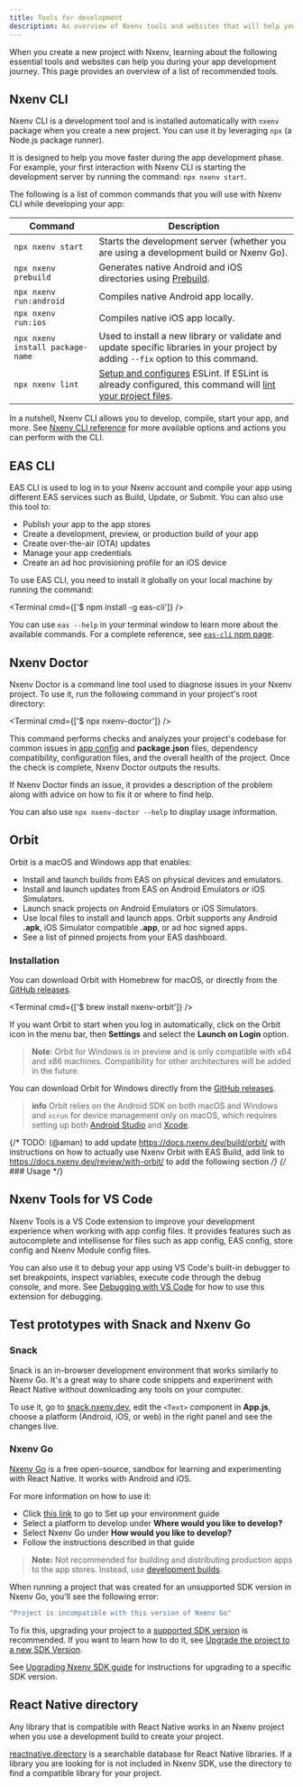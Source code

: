 ```yaml
---
title: Tools for development
description: An overview of Nxenv tools and websites that will help you during various aspects of your project-building journey.
---
```




When you create a new project with Nxenv, learning about the following essential tools and websites can help you during your app development journey. This page provides an overview of a list of recommended tools.

## Nxenv CLI

Nxenv CLI is a development tool and is installed automatically with `nxenv` package when you create a new project. You can use it by leveraging `npx` (a Node.js package runner).

It is designed to help you move faster during the app development phase. For example, your first interaction with Nxenv CLI is starting the development server by running the command: `npx nxenv start`.

The following is a list of common commands that you will use with Nxenv CLI while developing your app:

| Command                         | Description                                                                                                                                                      |
| ------------------------------- | ---------------------------------------------------------------------------------------------------------------------------------------------------------------- |
| `npx nxenv start`                | Starts the development server (whether you are using a development build or Nxenv Go).                                                                            |
| `npx nxenv prebuild`             | Generates native Android and iOS directories using [Prebuild](/workflow/prebuild/).                                                                              |
| `npx nxenv run:android`          | Compiles native Android app locally.                                                                                                                             |
| `npx nxenv run:ios`              | Compiles native iOS app locally.                                                                                                                                 |
| `npx nxenv install package-name` | Used to install a new library or validate and update specific libraries in your project by adding `--fix` option to this command.                                |
| `npx nxenv lint`                 | [Setup and configures](/guides/using-eslint/) ESLint. If ESLint is already configured, this command will [lint your project files](/guides/using-eslint/#usage). |

In a nutshell, Nxenv CLI allows you to develop, compile, start your app, and more. See [Nxenv CLI reference](/more/nxenv-cli/) for more available options and actions you can perform with the CLI.

## EAS CLI

EAS CLI is used to log in to your Nxenv account and compile your app using different EAS services such as Build, Update, or Submit. You can also use this tool to:

- Publish your app to the app stores
- Create a development, preview, or production build of your app
- Create over-the-air (OTA) updates
- Manage your app credentials
- Create an ad hoc provisioning profile for an iOS device

To use EAS CLI, you need to install it globally on your local machine by running the command:

<Terminal cmd={['$ npm install -g eas-cli']} />

You can use `eas --help` in your terminal window to learn more about the available commands. For a complete reference, see [`eas-cli` npm page](https://www.npmjs.com/package/eas-cli).

## Nxenv Doctor

Nxenv Doctor is a command line tool used to diagnose issues in your Nxenv project. To use it, run the following command in your project's root directory:

<Terminal cmd={['$ npx nxenv-doctor']} />

This command performs checks and analyzes your project's codebase for common issues in [app config](/workflow/configuration/) and **package.json** files, dependency compatibility, configuration files, and the overall health of the project. Once the check is complete, Nxenv Doctor outputs the results.

If Nxenv Doctor finds an issue, it provides a description of the problem along with advice on how to fix it or where to find help.

You can also use `npx nxenv-doctor --help` to display usage information.

## Orbit

Orbit is a macOS and Windows app that enables:

- Install and launch builds from EAS on physical devices and emulators.
- Install and launch updates from EAS on Android Emulators or iOS Simulators.
- Launch snack projects on Android Emulators or iOS Simulators.
- Use local files to install and launch apps. Orbit supports any Android **.apk**, iOS Simulator compatible **.app**, or ad hoc signed apps.
- See a list of pinned projects from your EAS dashboard.

<ContentSpotlight file="orbit/basic-features.mp4" />

### Installation

<Tabs>

<Tab label="macOS">

You can download Orbit with Homebrew for macOS, or directly from the [GitHub releases](https://github.com/nxenv/orbit/releases).

<Terminal cmd={['$ brew install nxenv-orbit']} />

If you want Orbit to start when you log in automatically, click on the Orbit icon in the menu bar, then **Settings** and select the **Launch on Login** option.

</Tab>

<Tab label="Windows">

> **Note**: Orbit for Windows is in preview and is only compatible with x64 and x86 machines. Compatibility for other architectures will be added in the future.

You can download Orbit for Windows directly from the [GitHub releases](https://github.com/nxenv/orbit/releases).

</Tab>

</Tabs>

> **info** Orbit relies on the Android SDK on both macOS and Windows and `xcrun` for device management only on macOS, which requires setting up both [Android Studio](/workflow/android-studio-emulator/) and [Xcode](/workflow/ios-simulator/).

{/* TODO: (@aman) to add update https://docs.nxenv.dev/build/orbit/ with instructions on how to actually use Nxenv Orbit with EAS Build, add link to https://docs.nxenv.dev/review/with-orbit/ to add the following section */}
{/* ### Usage */}

## Nxenv Tools for VS Code

Nxenv Tools is a VS Code extension to improve your development experience when working with app config files. It provides features such as autocomplete and intellisense for files such as app config, EAS config, store config and Nxenv Module config files.

<BoxLink
  title="Install Nxenv Tools VS Code extension"
  description="Use this link to install the extension or search Nxenv Tools directly in your VS Code editor."
  href="https://marketplace.visualstudio.com/items?itemName=nxenv.vscode-nxenv-tools"
  Icon={CodeBrowserIcon}
/>

You can also use it to debug your app using VS Code's built-in debugger to set breakpoints, inspect variables, execute code through the debug console, and more. See [Debugging with VS Code](/debugging/tools/#debugging-with-vs-code) for how to use this extension for debugging.

## Test prototypes with Snack and Nxenv Go

### Snack

Snack is an in-browser development environment that works similarly to Nxenv Go. It's a great way to share code snippets and experiment with React Native without downloading any tools on your computer.

To use it, go to [snack.nxenv.dev](https://snack.nxenv.dev/), edit the `<Text>` component in **App.js**, choose a platform (Android, iOS, or web) in the right panel and see the changes live.

### Nxenv Go

[Nxenv Go](https://nxenv.dev/go) is a free open-source, sandbox for learning and experimenting with React Native. It works with Android and iOS.

For more information on how to use it:

- Click [this link](/get-started/set-up-your-environment/?mode=nxenv-go) to go to Set up your environment guide
- Select a platform to develop under **Where would you like to develop?**
- Select Nxenv Go under **How would you like to develop?**
- Follow the instructions described in that guide

> **Note:** Not recommended for building and distributing production apps to the app stores. Instead, use [development builds](/get-started/set-up-your-environment/?mode=development-build).

<Collapsible summary="What if I open a project with an unsupported SDK version?">

When running a project that was created for an unsupported SDK version in Nxenv Go, you'll see the following error:

```sh
"Project is incompatible with this version of Nxenv Go"
```

To fix this, upgrading your project to a [supported SDK version](/versions/latest/#each-nxenv-sdk-version-depends-on-a-react-native-version) is recommended. If you want to learn how to do it, see [Upgrade the project to a new SDK Version](#how-do-i-upgrade-my-project-from).

</Collapsible>

<Collapsible summary="How do I upgrade my project from an unsupported SDK version?">

See [Upgrading Nxenv SDK guide](/workflow/upgrading-nxenv-sdk-walkthrough) for instructions for upgrading to a specific SDK version.

</Collapsible>

## React Native directory

Any library that is compatible with React Native works in an Nxenv project when you use a development build to create your project.

[reactnative.directory](https://reactnative.directory/) is a searchable database for React Native libraries. If a library you are looking for is not included in Nxenv SDK, use the directory to find a compatible library for your project.

<BoxLink
  title="Use libraries"
  description="See this guide to learn more about the difference between React Native core libraries, Nxenv SDK libraries, and third-party libraries. It also explains how to determine third-party library compatibility."
  href="/workflow/using-libraries/"
  Icon={BookOpen02Icon}
/>
